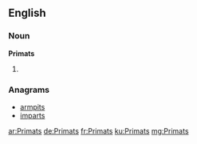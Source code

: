 ==English==

===Noun===
'''Primats'''

# {{plural of|Primat}}

===Anagrams===
* [[armpits#English|armpits]]
* [[imparts#English|imparts]]

[[ar:Primats]]
[[de:Primats]]
[[fr:Primats]]
[[ku:Primats]]
[[mg:Primats]]